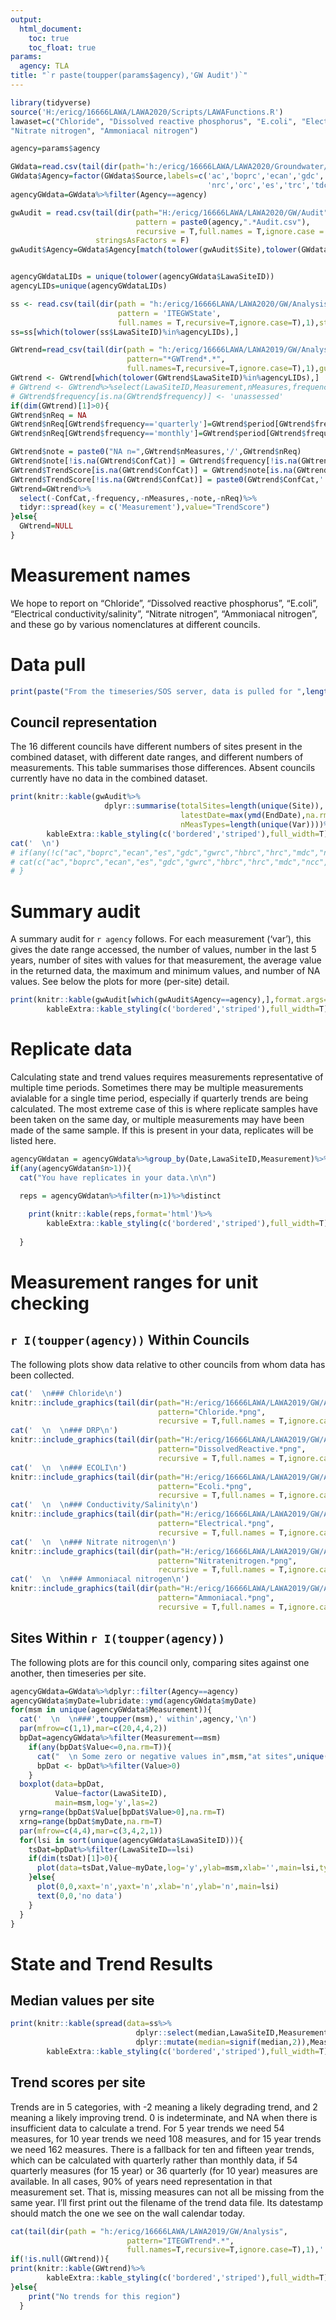 ---
output: 
  html_document:
    toc: true
    toc_float: true
params:
  agency: TLA
title: "`r paste(toupper(params$agency),'GW Audit')`"
---

```{r setup, include=FALSE,echo=FALSE}
library(tidyverse)
source('H:/ericg/16666LAWA/LAWA2020/Scripts/LAWAFunctions.R')
lawaset=c("Chloride", "Dissolved reactive phosphorus", "E.coli", "Electrical conductivity/salinity", 
"Nitrate nitrogen", "Ammoniacal nitrogen")

agency=params$agency

GWdata=read.csv(tail(dir(path='h:/ericg/16666LAWA/LAWA2020/Groundwater/Data/',pattern='GWdata.csv',full.names = T,recursive =T) ,1),stringsAsFactors = F)
GWdata$Agency=factor(GWdata$Source,labels=c('ac','boprc','ecan','gdc','hbrc','hrc','mdc',
                                            'nrc','orc','es','trc','tdc','wrc','gwrc','wcrc'))
agencyGWdata=GWdata%>%filter(Agency==agency)

gwAudit = read.csv(tail(dir(path="H:/ericg/16666LAWA/LAWA2020/GW/Audit",
                            pattern = paste0(agency,".*Audit.csv"),
                            recursive = T,full.names = T,ignore.case = T),1),
                   stringsAsFactors = F)
gwAudit$Agency=GWdata$Agency[match(tolower(gwAudit$Site),tolower(GWdata$LawaSiteID))]


agencyGWdataLIDs = unique(tolower(agencyGWdata$LawaSiteID))
agencyLIDs=unique(agencyGWdataLIDs)

ss <- read.csv(tail(dir(path = "h:/ericg/16666LAWA/LAWA2020/GW/Analysis",
                        pattern = 'ITEGWState',
						full.names = T,recursive=T,ignore.case=T),1),stringsAsFactors = F)
ss=ss[which(tolower(ss$LawaSiteID)%in%agencyLIDs),]

GWtrend=read_csv(tail(dir(path = "h:/ericg/16666LAWA/LAWA2019/GW/Analysis",
                          pattern="*GWTrend*.*",
                          full.names=T,recursive=T,ignore.case=T),1),guess_max = 20000)
GWtrend <- GWtrend[which(tolower(GWtrend$LawaSiteID)%in%agencyLIDs),]
# GWtrend <- GWtrend%>%select(LawaSiteID,Measurement,nMeasures,frequency,period,TrendScore,ConfCat)
# GWtrend$frequency[is.na(GWtrend$frequency)] <- 'unassessed'
if(dim(GWtrend)[1]>0){
GWtrend$nReq = NA
GWtrend$nReq[GWtrend$frequency=='quarterly']=GWtrend$period[GWtrend$frequency=='quarterly']*4*0.75
GWtrend$nReq[GWtrend$frequency=='monthly']=GWtrend$period[GWtrend$frequency=='monthly']*12*0.75

GWtrend$note = paste0("NA n=",GWtrend$nMeasures,'/',GWtrend$nReq)
GWtrend$note[!is.na(GWtrend$ConfCat)] = GWtrend$frequency[!is.na(GWtrend$ConfCat)]
GWtrend$TrendScore[is.na(GWtrend$ConfCat)] = GWtrend$note[is.na(GWtrend$ConfCat)]
GWtrend$TrendScore[!is.na(GWtrend$ConfCat)] = paste0(GWtrend$ConfCat,' (',GWtrend$note,')')[!is.na(GWtrend$ConfCat)]
GWtrend=GWtrend%>%
  select(-ConfCat,-frequency,-nMeasures,-note,-nReq)%>%
  tidyr::spread(key = c('Measurement'),value="TrendScore")
}else{
  GWtrend=NULL
}
```

# Measurement names

We hope to report on "Chloride", "Dissolved reactive phosphorus", "E.coli", "Electrical conductivity/salinity", 
"Nitrate nitrogen", "Ammoniacal nitrogen", and these go by various nomenclatures at different councils. 


# Data pull
```{r dataPull, echo=F,results='asis'}
print(paste("From the timeseries/SOS server, data is pulled for ",length(unique(agencyGWdata$LawaSiteID))," sites.\nThere are ",length(unique(GWdata$LawaSiteID[which(GWdata$Agency==agency)])),"in the combined-councils water quality dataset for analysis."))

```

## Council representation

The 16 different councils have different numbers of sites present in the combined dataset, with different date ranges, and different numbers of measurements. This table summarises those differences.  Absent councils currently have no data in the combined dataset.

```{r councilRep, echo=F, results='asis'}
print(knitr::kable(gwAudit%>%
                     dplyr::summarise(totalSites=length(unique(Site)),
                                      latestDate=max(ymd(EndDate),na.rm=T),
                                      nMeasTypes=length(unique(Var))))%>%
        kableExtra::kable_styling(c('bordered','striped'),full_width=T))
cat('  \n')
# if(any(!c("ac","boprc","ecan","es","gdc","gwrc","hbrc","hrc","mdc","ncc","nrc","orc","tdc","trc","wcrc","wrc")%in%unique(gwAudit$Agency))){
# cat(c("ac","boprc","ecan","es","gdc","gwrc","hbrc","hrc","mdc","ncc","nrc","orc","tdc","trc","wcrc","wrc")[!c("ac","boprc","ecan","es","gdc","gwrc","hbrc","hrc","mdc","ncc","nrc","orc","tdc","trc","wcrc","wrc")%in%unique(gwAudit$Agency)]," currently no data available.")
# }
```


# Summary audit

A summary audit for `r agency` follows.  For each measurement ('var'), this gives the date range accessed, the number of values, number in the last 5 years, number of sites with values for that measurement, the average value in the returned data, the maximum and minimum values, and number of NA values.  See below the plots for more (per-site) detail.
```{r echo=F,results='asis'}
print(knitr::kable(gwAudit[which(gwAudit$Agency==agency),],format.args=list(scientific=5))%>%
        kableExtra::kable_styling(c('bordered','striped'),full_width=T))
```


# Replicate data
Calculating state and trend values requires measurements representative of multiple time periods.  Sometimes there may be multiple measurements avialable for a single time period, especially if quarterly trends are being calculated.  The most extreme case of this is where replicate samples have been taken on the same day, or multiple measurements may have been made of the same sample.  If this is present in your data, replicates will be listed here.

```{r echo=F, results='asis'}
agencyGWdatan = agencyGWdata%>%group_by(Date,LawaSiteID,Measurement)%>%transmute(n=n())%>%ungroup
if(any(agencyGWdatan$n>1)){
  cat("You have replicates in your data.\n\n")

  reps = agencyGWdatan%>%filter(n>1)%>%distinct
  
    print(knitr::kable(reps,format='html')%>%
        kableExtra::kable_styling(c('bordered','striped'),full_width=T))
  
  }
```

# Measurement ranges for unit checking
## `r I(toupper(agency))` Within Councils
The following plots show data relative to other councils from whom data has been collected.
```{r echo=F,results='asis'}
cat('  \n### Chloride\n')
knitr::include_graphics(tail(dir(path="H:/ericg/16666LAWA/LAWA2019/GW/Audit",
                                 pattern="Chloride.*png",
                                 recursive = T,full.names = T,ignore.case = T),1))
cat('  \n  \n### DRP\n')
knitr::include_graphics(tail(dir(path="H:/ericg/16666LAWA/LAWA2019/GW/Audit",
                                 pattern="DissolvedReactive.*png",
                                 recursive = T,full.names = T,ignore.case = T),1))
cat('  \n  \n### ECOLI\n')
knitr::include_graphics(tail(dir(path="H:/ericg/16666LAWA/LAWA2019/GW/Audit",
                                 pattern="Ecoli.*png",
                                 recursive = T,full.names = T,ignore.case = T),1))
cat('  \n  \n### Conductivity/Salinity\n')
knitr::include_graphics(tail(dir(path="H:/ericg/16666LAWA/LAWA2019/GW/Audit",
                                 pattern="Electrical.*png",
                                 recursive = T,full.names = T,ignore.case = T),1))
cat('  \n  \n### Nitrate nitrogen\n')
knitr::include_graphics(tail(dir(path="H:/ericg/16666LAWA/LAWA2019/GW/Audit",
                                 pattern="Nitratenitrogen.*png",
                                 recursive = T,full.names = T,ignore.case = T),1))
cat('  \n  \n### Ammoniacal nitrogen\n')
knitr::include_graphics(tail(dir(path="H:/ericg/16666LAWA/LAWA2019/GW/Audit",
                                 pattern="Ammoniacal.*png",
                                 recursive = T,full.names = T,ignore.case = T),1))
```

## Sites Within `r I(toupper(agency))`

The following plots are for this council only, comparing sites against one another, then timeseries per site.
```{r echo=F,fig.width=10,fig.height=10,warning=F,results='asis'}
agencyGWdata=GWdata%>%dplyr::filter(Agency==agency)
agencyGWdata$myDate=lubridate::ymd(agencyGWdata$myDate)
for(msm in unique(agencyGWdata$Measurement)){
  cat('  \n  \n###',toupper(msm),' within',agency,'\n')
  par(mfrow=c(1,1),mar=c(20,4,4,2))
  bpDat=agencyGWdata%>%filter(Measurement==msm)
    if(any(bpDat$Value<=0,na.rm=T)){
      cat("  \n Some zero or negative values in",msm,"at sites",unique(bpDat$LawaSiteID[which(bpDat$Value<=0)]))
      bpDat <- bpDat%>%filter(Value>0)
    }
  boxplot(data=bpDat,
          Value~factor(LawaSiteID),
          main=msm,log='y',las=2)
  yrng=range(bpDat$Value[bpDat$Value>0],na.rm=T)
  xrng=range(bpDat$myDate,na.rm=T)
  par(mfrow=c(4,4),mar=c(3,4,2,1))
  for(lsi in sort(unique(agencyGWdata$LawaSiteID))){
    tsDat=bpDat%>%filter(LawaSiteID==lsi)
    if(dim(tsDat)[1]>0){
      plot(data=tsDat,Value~myDate,log='y',ylab=msm,xlab='',main=lsi,type='p',ylim=yrng,xlim=xrng)
    }else{
      plot(0,0,xaxt='n',yaxt='n',xlab='n',ylab='n',main=lsi)
      text(0,0,'no data')
    }
  }
}
```


# State and Trend Results
## Median values per site

```{r echo=F,results='asis'}
print(knitr::kable(spread(data=ss%>%
                            dplyr::select(median,LawaSiteID,Measurement)%>%
                            dplyr::mutate(median=signif(median,2)),Measurement,median))%>%
        kableExtra::kable_styling(c('bordered','striped'),full_width=T))
```


## Trend scores per site

Trends are in 5 categories, with -2 meaning a likely degrading trend, and 2 meaning a likely improving trend. 0 is indeterminate, and NA when there is insufficient data to calculate a trend. For 5 year trends we need 54 measures, for 10 year trends we need 108 measures, and for 15 year trends we need 162 measures.  There is a fallback for ten and fifteen year trends, which can be calculated with quarterly rather than monthly data, if  54 quarterly measures (for 15 year) or 36 quarterly (for 10 year) measures are available.  In all cases, 90% of years need representation in that measurement set.  That is, missing measures can not all be missing from the same year.
I'll first print out the filename of the trend data file. Its datestamp should match the one we see on the wall calendar today.
```{r echo=F,results='asis'}
cat(tail(dir(path = "h:/ericg/16666LAWA/LAWA2019/GW/Analysis",
                          pattern="ITEGWTrend*.*",
                          full.names=T,recursive=T,ignore.case=T),1),' \n\n')
if(!is.null(GWtrend)){
print(knitr::kable(GWtrend)%>%
        kableExtra::kable_styling(c('bordered','striped'),full_width=T))
}else{
    print("No trends for this region")
  }
```
